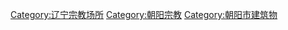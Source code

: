 [[Category:辽宁宗教场所|Category:辽宁宗教场所]]
[[Category:朝阳宗教|Category:朝阳宗教]]
[[Category:朝阳市建筑物|Category:朝阳市建筑物]]